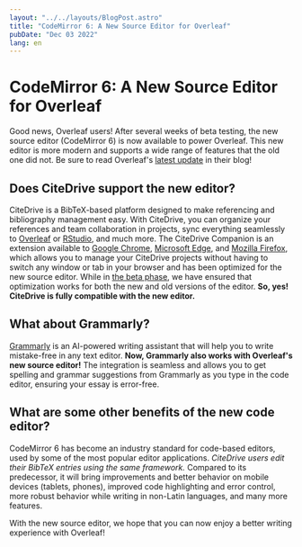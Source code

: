 ```yaml
---
layout: "../../layouts/BlogPost.astro"
title: "CodeMirror 6: A New Source Editor for Overleaf"
pubDate: "Dec 03 2022"
lang: en
---
```


# CodeMirror 6: A New Source Editor for Overleaf



Good news, Overleaf users! After several weeks of beta testing, the new source editor (CodeMirror 6) is now available to power Overleaf. This new editor is more modern and supports a wide range of features that the old one did not. Be sure to read Overleaf's [latest update](https://www.overleaf.com/blog/towards-the-future-a-new-source-editor) in their blog!

## Does CiteDrive support the new editor?

CiteDrive is a BibTeX-based platform designed to make referencing and bibliography management easy. With CiteDrive, you can organize your references and team collaboration in projects, sync everything seamlessly to [Overleaf](https://www.overleaf.com/blog/citedrive-easy-reference-management-for-overleaf) or [RStudio](https://pages.citedrive.com/quarto/), and much more. The CiteDrive Companion is an extension available to [Google Chrome](https://chrome.google.com/webstore/detail/citedrive-companion/gmmonfphegngpcbcapfbgembkjeookik), [Microsoft Edge](https://microsoftedge.microsoft.com/addons/detail/citedrive-bibtex-compan/kpmepfpbjehnlgfbcnbmgihklkkmfnpo), and [Mozilla Firefox](https://addons.mozilla.org/af/firefox/addon/citedrive-companion/), which allows you to manage your CiteDrive projects without having to switch any window or tab in your browser and has been optimized for the new source editor. While in [the beta phase](https://pages.citedrive.com/blog/overleaf-source-editor-upgrade/), we have ensured that optimization works for both the new and old versions of the editor. **So, yes! CiteDrive is fully compatible with the new editor.**

## What about Grammarly?



[Grammarly](https://pages.citedrive.com/blog/grammarly-works-with-overleafs-latest-source-editor-upgrade/) is an AI-powered writing assistant that will help you to write mistake-free in any text editor. **Now, Grammarly also works with Overleaf's new source editor!** The integration is seamless and allows you to get spelling and grammar suggestions from Grammarly as you type in the code editor, ensuring your essay is error-free.



## What are some other benefits of the new code editor?

CodeMirror 6 has become an industry standard for code-based editors, used by some of the most popular editor applications. _CiteDrive users edit their BibTeX entries using the same framework._ Compared to its predecessor, it will bring improvements and better behavior on mobile devices (tablets, phones), improved code highlighting and error control, more robust behavior while writing in non-Latin languages, and many more features.


With the new source editor, we hope that you can now enjoy a better writing experience with Overleaf!
